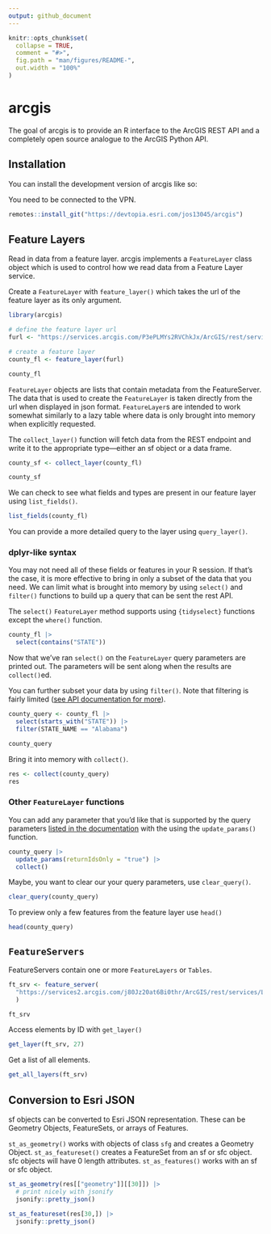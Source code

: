 ```yaml
---
output: github_document
---
```


<!-- README.md is generated from README.Rmd. Please edit that file -->

```r
knitr::opts_chunk$set(
  collapse = TRUE,
  comment = "#>",
  fig.path = "man/figures/README-",
  out.width = "100%"
)
```

# arcgis

<!-- badges: start -->
<!-- badges: end -->

The goal of arcgis is to provide an R interface to the ArcGIS REST API and a completely open source analogue to the ArcGIS Python API.

## Installation

You can install the development version of arcgis like so:

You need to be connected to the VPN.

``` r
remotes::install_git("https://devtopia.esri.com/jos13045/arcgis")
```

## Feature Layers

Read in data from a feature layer. arcgis implements a `FeatureLayer` class object which is used to control how we read data from a Feature Layer service. 

Create a `FeatureLayer` with `feature_layer()` which takes the url of the feature layer as its only argument. 

```r
library(arcgis)

# define the feature layer url
furl <- "https://services.arcgis.com/P3ePLMYs2RVChkJx/ArcGIS/rest/services/USA_Counties_Generalized_Boundaries/FeatureServer/0"

# create a feature layer
county_fl <- feature_layer(furl)

county_fl
```

`FeatureLayer` objects are lists that contain metadata from the FeatureServer. The data that is used to create the `FeatureLayer` is taken directly from the url when displayed in json format. `FeatureLayer`s are intended to work somewhat similarly to a lazy table where data is only brought into memory when explicitly requested. 

The `collect_layer()` function will fetch data from the REST endpoint and write it to the appropriate type—either an sf object or a data frame. 

```r
county_sf <- collect_layer(county_fl)

county_sf
```

We can check to see what fields and types are present in our feature layer using `list_fields()`. 

```r
list_fields(county_fl)
```


You can provide a more detailed query to the layer using `query_layer()`. 


### dplyr-like syntax

You may not need all of these fields or features in your R session. If that's the case, it is more effective to bring in only a subset of the data that you need. We can limit what is brought into memory by using `select()` and `filter()` functions to build up a query that can be sent the rest API. 

The `select()` `FeatureLayer` method supports using `{tidyselect}` functions except the `where()` function.

```r
county_fl |> 
  select(contains("STATE"))
```

Now that we've ran `select()` on the `FeatureLayer` query parameters are printed out. The parameters will be sent along when the results are `collect()`ed. 

You can further subset your data by using `filter()`. Note that filtering is fairly limited ([see API documentation for more](https://developers.arcgis.com/rest/services-reference/enterprise/query-feature-service-layer-.htm#GUID-BC2AD141-3386-49FB-AA09-FF341145F614)).

```r
county_query <- county_fl |> 
  select(starts_with("STATE")) |> 
  filter(STATE_NAME == "Alabama")

county_query
```

Bring it into memory with `collect()`.

```r
res <- collect(county_query)
res
```


### Other `FeatureLayer` functions

You can add any parameter that you'd like that is supported by the query parameters [listed in the documentation](https://developers.arcgis.com/rest/services-reference/enterprise/query-feature-service-layer-.htm#GUID-BC2AD141-3386-49FB-AA09-FF341145F614) with the using the `update_params()` function.


```r
county_query |> 
  update_params(returnIdsOnly = "true") |> 
  collect()
```

Maybe, you want to clear our your query parameters, use `clear_query()`.

```r
clear_query(county_query)
```

To preview only a few features from the feature layer use `head()`

```r
head(county_query)
```


## `FeatureServers`


FeatureServers contain one or more `FeatureLayers` or `Tables`. 

```r
ft_srv <- feature_server(
  "https://services2.arcgis.com/j80Jz20at6Bi0thr/ArcGIS/rest/services/List_of_Providers/FeatureServer/"
  )

ft_srv
```

Access elements by ID with `get_layer()`

```r
get_layer(ft_srv, 27)
```

Get a list of all elements.

```r
get_all_layers(ft_srv)
```

## Conversion to Esri JSON


sf objects can be converted to Esri JSON representation. These can be Geometry Objects, FeatureSets, or arrays of Features. 

`st_as_geometry()` works with objects of class `sfg` and creates a Geometry Object. `st_as_featureset()` creates a FeatureSet from an sf or sfc object. sfc objects will have 0 length attributes. `st_as_features()` works with an sf or sfc object. 


```r
st_as_geometry(res[["geometry"]][[30]]) |> 
  # print nicely with jsonify
  jsonify::pretty_json()
```

```r
st_as_featureset(res[30,]) |> 
  jsonify::pretty_json()
```

